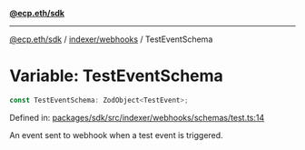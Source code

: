 [**@ecp.eth/sdk**](../../../index.mdx)

***

[@ecp.eth/sdk](/sdk-reference/index.mdx) / [indexer/webhooks](/sdk-reference/indexer/webhooks/index.mdx) / TestEventSchema

# Variable: TestEventSchema

```ts
const TestEventSchema: ZodObject<TestEvent>;
```

Defined in: [packages/sdk/src/indexer/webhooks/schemas/test.ts:14](https://github.com/ecp-eth/comments-monorepo/blob/main/packages/sdk/src/indexer/webhooks/schemas/test.ts#L14)

An event sent to webhook when a test event is triggered.
